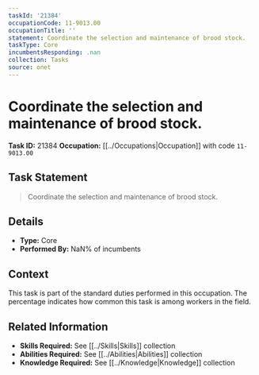 ```yaml
---
taskId: '21384'
occupationCode: 11-9013.00
occupationTitle: ''
statement: Coordinate the selection and maintenance of brood stock.
taskType: Core
incumbentsResponding: .nan
collection: Tasks
source: onet
---
```

# Coordinate the selection and maintenance of brood stock.

**Task ID:** 21384
**Occupation:** [[../Occupations|Occupation]] with code `11-9013.00`

## Task Statement

> Coordinate the selection and maintenance of brood stock.

## Details

- **Type:** Core
- **Performed By:** NaN% of incumbents

## Context

This task is part of the standard duties performed in this occupation. The percentage indicates how common this task is among workers in the field.

## Related Information

- **Skills Required:** See [[../Skills|Skills]] collection
- **Abilities Required:** See [[../Abilities|Abilities]] collection
- **Knowledge Required:** See [[../Knowledge|Knowledge]] collection
